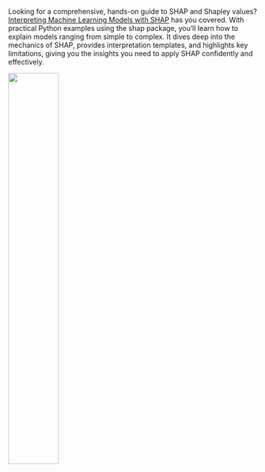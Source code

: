 ::: {.callout-tip}

::: {layout="[60,40]"}

Looking for a comprehensive, hands-on guide to SHAP and Shapley values?
[Interpreting Machine Learning Models with SHAP](https://leanpub.com/shap) has you covered.
With practical Python examples using the shap package, you'll learn how to explain models ranging from simple to complex.
It dives deep into the mechanics of SHAP, provides interpretation templates, and highlights key limitations, giving you the insights you need to apply SHAP confidently and effectively.

![](./images/cover-shap-book.jpg){width=45% fig-align="center"}

:::

:::

